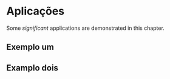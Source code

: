 # Aplicações

Some _significant_ applications are demonstrated in this chapter.

## Exemplo um

## Examplo dois
